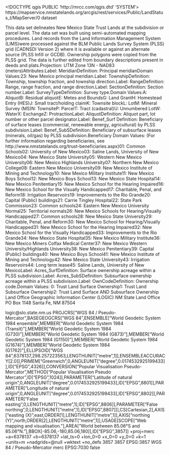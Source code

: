 <!DOCTYPE qgis PUBLIC 'http://mrcc.com/qgis.dtd' 'SYSTEM'>
<qgis version="3.32.0-Lima">
  <identifier>https://mapservice.nmstatelands.org/arcgis/rest/services/Public/LandStatus_t/MapServer/0</identifier>
  <parentidentifier></parentidentifier>
  <language></language>
  <type>dataset</type>
  <title>New Mexico State Trust Lands</title>
  <abstract>This data set delineates New Mexico State Trust Lands at the subdivision or parcel level. The data set was built using semi-automated mapping procedures. Land records from the Land Information Management System (LIMS)were processed against the BLM Public Lands Survey System (PLSS) grid (CADNSDI Version 2) where it is available or against an alternate source (PLSS Infill or GCDB). Ownership polygons were copied from the PLSS grid. The data is further edited from boundary descriptions present in deeds and plats.Projection: UTM Zone 13N - NAD83 (meters)Attributes:Label: MeridianDefinition: Principal meridianDomain Values:23: New Mexico principal meridian.Label: TownshipDefinition: Township, township fraction, and township direction.Label: RangeDefinition: Range, range fraction, and range direction.Label: SectionDefinition: Section number.Label: SurveyTypeDefinition: Survey type.Domain Values:A: AliquotB: Residual aliquotE: Metes and BoundsG: Land GrantH: Homestead Entry (HES)J: Small tract/holding claimK: Townsite blockL: LotM: Mineral Survey (MS)N: TownsiteP: ParcelT: Tract (cadastral)U: Unnumbered LotW: WaterX: ExchangeZ: ProtractionLabel: AliquotDefinition: Aliquot part, lot number or other parcel designator.Label: Benef_Surf Definition: Beneficiary of surface leases (commercial, renewable energy, agricultural) by PLSS subdivision.Label: Benef_SubSDefinition: Beneficiary of subsurface leases (minerals, oil/gas) by PLSS subdivision.Beneficiary Domain Values: (For further information regarding beneficiaries, see http://www.nmstatelands.org/trust-beneficiaries.aspx)01: Common Schools02: University of New Mexico03: Saline Lands, University of New Mexico04: New Mexico State University05: Western New Mexico University06: New Mexico Highlands University07: Northern New Mexico College08: Eastern New Mexico University09: New Mexico Institute of Mining and Technology10: New Mexico Military Institute11: New Mexico Boys School12: New Mexico Boys School13: New Mexico State Hospital14: New Mexico Penitentiary15: New Mexico School for the Hearing Impaired16: New Mexico School for the Visually Handicapped17: Charitable, Penal, and Reform18: Irrigation Reservoirs19: Improvements to the Rio Grande20: Capital (Public) buildings21: Carrie Tingley Hospital22: State Park Commission23: Common schools24: Eastern New Mexico University Normal25: Territorial normals26: New Mexico Schools for Hearing/Visually Handicapped27: Common schools28: New Mexico State University29: Charitable, Penal, and Reform30: New Mexico School for Hearing/Visually Handicapped31: New Mexico School for the Hearing Impaired32: New Mexico School for the Visually Handicapped33: Improvements to the Rio Grande34: New Mexico State Hospital35: New Mexico Military Institute36: New Mexico Miners Colfax Medical Center37: New Mexico Western University/Highlands University38: New Mexico Penitentiary39: Capital (Public) buildings40: New Mexico Boys School41: New Mexico Institute of Mining and Technology42: New Mexico State University43: Irrigation Reservoirs44: Long term lease45: Saline Lands, University of New MexicoLabel: Acres_SurfDefinition: Surface ownership acreage within a PLSS subdivision.Label: Acres_SubSDefinition: Subsurface ownership acreage within a PLSS subdivision.Label: OwnCodeDefinition: Ownership code.Domain Values: 0: Trust Land Surface Ownership1: Trust Land Subsurface Ownership2: Trust Land Surface AND Subsurface Ownership</abstract>
  <links>
    <link format="" url="https://mapservice.nmstatelands.org/arcgis/rest/services/Public/LandStatus_t/MapServer/0" size="" description="" mimeType="" name="Source" type="WWW:LINK"/>
  </links>
  <dates/>
  <fees></fees>
  <rights>Land Office Geographic Information Center (LOGIC)
NM State Land Office
PO Box 1148
Santa Fe, NM  87504

logic@slo.state.nm.us</rights>
  <encoding></encoding>
  <crs>
    <spatialrefsys nativeFormat="Wkt">
      <wkt>PROJCRS["WGS 84 / Pseudo-Mercator",BASEGEOGCRS["WGS 84",ENSEMBLE["World Geodetic System 1984 ensemble",MEMBER["World Geodetic System 1984 (Transit)"],MEMBER["World Geodetic System 1984 (G730)"],MEMBER["World Geodetic System 1984 (G873)"],MEMBER["World Geodetic System 1984 (G1150)"],MEMBER["World Geodetic System 1984 (G1674)"],MEMBER["World Geodetic System 1984 (G1762)"],ELLIPSOID["WGS 84",6378137,298.257223563,LENGTHUNIT["metre",1]],ENSEMBLEACCURACY[2.0]],PRIMEM["Greenwich",0,ANGLEUNIT["degree",0.0174532925199433]],ID["EPSG",4326]],CONVERSION["Popular Visualisation Pseudo-Mercator",METHOD["Popular Visualisation Pseudo Mercator",ID["EPSG",1024]],PARAMETER["Latitude of natural origin",0,ANGLEUNIT["degree",0.0174532925199433],ID["EPSG",8801]],PARAMETER["Longitude of natural origin",0,ANGLEUNIT["degree",0.0174532925199433],ID["EPSG",8802]],PARAMETER["False easting",0,LENGTHUNIT["metre",1],ID["EPSG",8806]],PARAMETER["False northing",0,LENGTHUNIT["metre",1],ID["EPSG",8807]]],CS[Cartesian,2],AXIS["easting (X)",east,ORDER[1],LENGTHUNIT["metre",1]],AXIS["northing (Y)",north,ORDER[2],LENGTHUNIT["metre",1]],USAGE[SCOPE["Web mapping and visualisation."],AREA["World between 85.06°S and 85.06°N."],BBOX[-85.06,-180,85.06,180]],ID["EPSG",3857]]</wkt>
      <proj4>+proj=merc +a=6378137 +b=6378137 +lat_ts=0 +lon_0=0 +x_0=0 +y_0=0 +k=1 +units=m +nadgrids=@null +wktext +no_defs</proj4>
      <srsid>3857</srsid>
      <srid>3857</srid>
      <authid>EPSG:3857</authid>
      <description>WGS 84 / Pseudo-Mercator</description>
      <projectionacronym>merc</projectionacronym>
      <ellipsoidacronym>EPSG:7030</ellipsoidacronym>
      <geographicflag>false</geographicflag>
    </spatialrefsys>
  </crs>
  <extent>
    <spatial maxx="-11459861.70000790059566498" miny="3673048.3236719542182982" minx="-12170212.04256413504481316" maxy="4444384.86813239008188248" dimensions="2" maxz="0" crs="EPSG:3857" minz="0"/>
  </extent>
</qgis>
